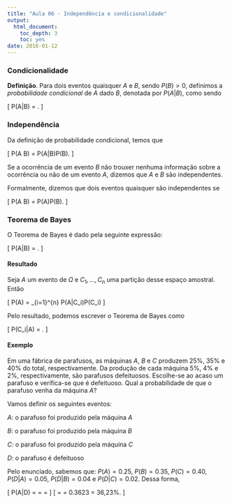 ```yaml
---
title: "Aula 06 - Independência e condicionalidade"
output:
  html_document:
    toc_depth: 3
    toc: yes
date: 2016-01-12
---
```


### Condicionalidade

**Definição**. Para dois eventos quaisquer $A$ e $B$, sendo $P(B) > 0$, definimos a *probabilidade condicional* de $A$ dado $B$, denotada por $P(A|B)$, como sendo

\[
P(A|B) = \frac{P(A\cap B)}{P(B)}.
\]

### Independência 

Da definição de probabilidade condicional, temos que

\[
P(A \cap B) = P(A|B)P(B).
\]

Se a ocorrência de um evento $B$ não trouxer nenhuma informação sobre a ocorrência ou não de um evento $A$, dizemos que $A$ e $B$ são independentes.

Formalmente, dizemos que dois eventos quaisquer são independentes se

\[
P(A \cap B) = P(A)P(B).
\]

### Teorema de Bayes

O Teorema de Bayes é dado pela seguinte expressão:

\[
P(A|B) = \frac{P(B|A)P(A)}{P(B)}.
\]

#### Resultado

Seja $A$ um evento de $\Omega$ e $C_1, ..., C_n$ uma partição desse espaço amostral. Então

\[
P(A) = \sum_{i=1}^{n} P(A|C_i)P(C_i)
\]

Pelo resultado, podemos escrever o Teorema de Bayes como

\[
P(C_i|A) = \frac{P(A|C_i)P(C_i)}{\sum_{i=1}^{n} P(A|C_i)P(C_i)}.
\]

#### Exemplo

Em uma fábrica de parafusos, as máquinas $A$, $B$ e $C$ produzem 25%, 35% e 40% do total, respectivamente. Da produção de cada máquina 5%, 4% e 2%, respectivamente, são parafusos defeituosos. Escolhe-se ao acaso um parafuso e verifica-se que é defeituoso. Qual a probabilidade de que o parafuso venha da máquina $A$?

Vamos definir os seguintes eventos:

$A$: o parafuso foi produzido pela máquina $A$

$B$: o parafuso foi produzido pela máquina $B$

$C$: o parafuso foi produzido pela máquina $C$

$D$: o parafuso é defeituoso

Pelo enunciado, sabemos que: $P(A) = 0.25$, $P(B) = 0.35$, $P(C) = 0.40$, $P(D|A) = 0.05$, $P(D|B) = 0.04$ e $P(D|C) = 0.02$. Dessa forma,

\[
P(A|D) = \frac{P(D|A)P(A)}{P(D)} = \frac{P(D|A)P(A)}{P(D|A)P(A) + P(D|B)P(B) + P(D|C)P(C)} = 
\]
\[
= \frac{0.05\cdot 0.25}{0.05\cdot0.25 + 0.04\cdot0.35 + 0.02\cdot0.40} = 0.3623 = 36,23\%.
\]